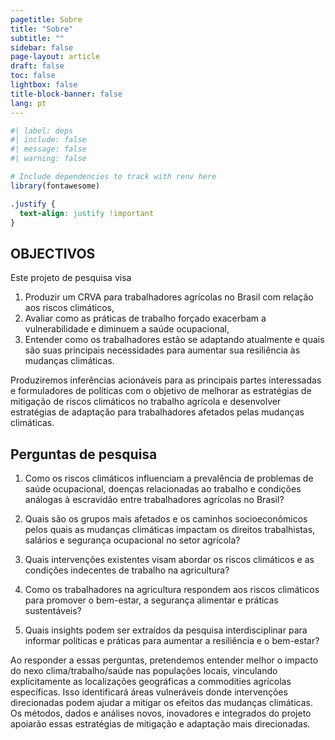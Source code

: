 ```yaml
---
pagetitle: Sobre
title: "Sobre"
subtitle: ""
sidebar: false
page-layout: article
draft: false
toc: false
lightbox: false
title-block-banner: false
lang: pt
---
```


```r
#| label: deps
#| include: false
#| message: false
#| warning: false

# Include dependencies to track with renv here
library(fontawesome)
```

:::{.column-body-outset}

```css
.justify {
  text-align: justify !important
}
```

::: {.justify}

## OBJECTIVOS

Este projeto de pesquisa visa

1. Produzir um CRVA para trabalhadores agrícolas no Brasil com relação aos riscos climáticos,
2. Avaliar como as práticas de trabalho forçado exacerbam a vulnerabilidade e diminuem a saúde ocupacional,
3. Entender como os trabalhadores estão se adaptando atualmente e quais são suas principais necessidades para aumentar sua resiliência às mudanças climáticas.

Produziremos inferências acionáveis para as principais partes interessadas e formuladores de políticas com o objetivo de melhorar as estratégias de mitigação de riscos climáticos no trabalho agrícola e desenvolver estratégias de adaptação para trabalhadores afetados pelas mudanças climáticas.

## Perguntas de pesquisa

1. Como os riscos climáticos influenciam a prevalência de problemas de saúde ocupacional, doenças relacionadas ao trabalho e condições análogas à escravidão entre trabalhadores agrícolas no Brasil?

2. Quais são os grupos mais afetados e os caminhos socioeconômicos pelos quais as mudanças climáticas impactam os direitos trabalhistas, salários e segurança ocupacional no setor agrícola?
3. Quais intervenções existentes visam abordar os riscos climáticos e as condições indecentes de trabalho na agricultura?
4. Como os trabalhadores na agricultura respondem aos riscos climáticos para promover o bem-estar, a segurança alimentar e práticas sustentáveis?
5. Quais insights podem ser extraídos da pesquisa interdisciplinar para informar políticas e práticas para aumentar a resiliência e o bem-estar?

Ao responder a essas perguntas, pretendemos entender melhor o impacto do nexo clima/trabalho/saúde nas populações locais, vinculando explicitamente as localizações geográficas a commodities agrícolas específicas. Isso identificará áreas vulneráveis donde intervenções direcionadas podem ajudar a mitigar os efeitos das mudanças climáticas. Os métodos, dados e análises novos, inovadores e integrados do projeto apoiarão essas estratégias de mitigação e adaptação mais direcionadas.

::: 

:::

